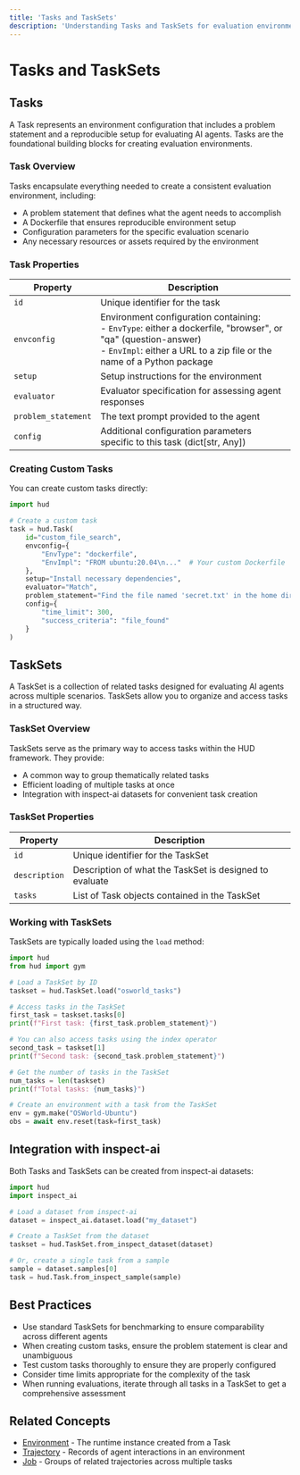 ```yaml
---
title: 'Tasks and TaskSets'
description: 'Understanding Tasks and TaskSets for evaluation environments'
---
```


# Tasks and TaskSets

## Tasks

A Task represents an environment configuration that includes a problem statement and a reproducible setup for evaluating AI agents. Tasks are the foundational building blocks for creating evaluation environments.

### Task Overview

Tasks encapsulate everything needed to create a consistent evaluation environment, including:

- A problem statement that defines what the agent needs to accomplish
- A Dockerfile that ensures reproducible environment setup
- Configuration parameters for the specific evaluation scenario
- Any necessary resources or assets required by the environment

### Task Properties

| Property | Description |
| --- | --- |
| `id` | Unique identifier for the task |
| `envconfig` | Environment configuration containing: <br> - `EnvType`: either a dockerfile, "browser", or "qa" (question-answer) <br> - `EnvImpl`: either a URL to a zip file or the name of a Python package |
| `setup` | Setup instructions for the environment |
| `evaluator` | Evaluator specification for assessing agent responses |
| `problem_statement` | The text prompt provided to the agent |
| `config` | Additional configuration parameters specific to this task (dict[str, Any]) |

### Creating Custom Tasks

You can create custom tasks directly:

```python
import hud

# Create a custom task
task = hud.Task(
    id="custom_file_search",
    envconfig={
        "EnvType": "dockerfile",
        "EnvImpl": "FROM ubuntu:20.04\n..."  # Your custom Dockerfile
    },
    setup="Install necessary dependencies",
    evaluator="Match",
    problem_statement="Find the file named 'secret.txt' in the home directory",
    config={
        "time_limit": 300,
        "success_criteria": "file_found"
    }
)
```

## TaskSets

A TaskSet is a collection of related tasks designed for evaluating AI agents across multiple scenarios. TaskSets allow you to organize and access tasks in a structured way.

### TaskSet Overview

TaskSets serve as the primary way to access tasks within the HUD framework. They provide:

- A common way to group thematically related tasks
- Efficient loading of multiple tasks at once
- Integration with inspect-ai datasets for convenient task creation

### TaskSet Properties

| Property | Description |
| --- | --- |
| `id` | Unique identifier for the TaskSet |
| `description` | Description of what the TaskSet is designed to evaluate |
| `tasks` | List of Task objects contained in the TaskSet |

### Working with TaskSets

TaskSets are typically loaded using the `load` method:

```python
import hud
from hud import gym

# Load a TaskSet by ID
taskset = hud.TaskSet.load("osworld_tasks")

# Access tasks in the TaskSet
first_task = taskset.tasks[0]
print(f"First task: {first_task.problem_statement}")

# You can also access tasks using the index operator
second_task = taskset[1]
print(f"Second task: {second_task.problem_statement}")

# Get the number of tasks in the TaskSet
num_tasks = len(taskset)
print(f"Total tasks: {num_tasks}")

# Create an environment with a task from the TaskSet
env = gym.make("OSWorld-Ubuntu")
obs = await env.reset(task=first_task)
```

## Integration with inspect-ai

Both Tasks and TaskSets can be created from inspect-ai datasets:

```python
import hud
import inspect_ai

# Load a dataset from inspect-ai
dataset = inspect_ai.dataset.load("my_dataset")

# Create a TaskSet from the dataset
taskset = hud.TaskSet.from_inspect_dataset(dataset)

# Or, create a single task from a sample
sample = dataset.samples[0]
task = hud.Task.from_inspect_sample(sample)
```

## Best Practices

- Use standard TaskSets for benchmarking to ensure comparability across different agents
- When creating custom tasks, ensure the problem statement is clear and unambiguous
- Test custom tasks thoroughly to ensure they are properly configured
- Consider time limits appropriate for the complexity of the task
- When running evaluations, iterate through all tasks in a TaskSet to get a comprehensive assessment

## Related Concepts

- [Environment](/concepts/environment) - The runtime instance created from a Task
- [Trajectory](/concepts/trajectory) - Records of agent interactions in an environment
- [Job](/concepts/job) - Groups of related trajectories across multiple tasks